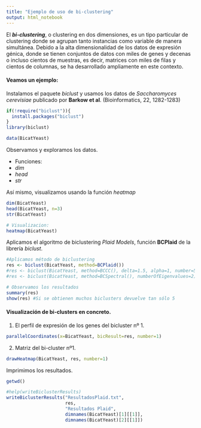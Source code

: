 ```yaml
---
title: "Ejemplo de uso de bi-clustering"
output: html_notebook
---
```


El __*bi-clustering*__, o clustering en dos dimensiones, es un tipo particular de clustering donde se agrupan tanto instancias como variable de manera simultánea. Debido a la alta dimensionalidad de los datos de expresión génica, donde se tienen conjuntos de datos con miles de genes y decenas o incluso cientos de muestras, es decir, matrices con miles de filas y cientos de columnas, se ha desarrollado ampliamente en este contexto. 


#### Veamos un ejemplo:

Instalamos el paquete *biclust* y usamos los datos de *Saccharomyces cerevisiae* publicado por **Barkow et al**. (Bioinformatics, 22, 1282-1283)


```r
if(!require("biclust")){
  install.packages("biclust")  
}
library(biclust)

data(BicatYeast) 

```

Observamos y exploramos los datos.

* Funciones:
+ *dim*
+ *head*
+ *str*

Así mismo, visualizamos usando la función *heatmap*


```r

dim(BicatYeast)
head(BicatYeast, n=3)
str(BicatYeast)

# Visualizacion:
heatmap(BicatYeast) 


```


Aplicamos el algoritmo de biclustering *Plaid Models*, función **BCPlaid** de la librería *biclust*. 


```r

#Aplicamos método de biclustering
res <- biclust(BicatYeast, method=BCPlaid()) 
#res <- biclust(BicatYeast, method=BCCC(), delta=1.5, alpha=1, number=50)
#res <- biclust(BicatYeast, method=BCSpectral(), numberOfEigenvalues=2) 

# Observamos los resultados
summary(res)
show(res) #Si se obtienen muchos biclusters devuelve tan sólo 5

```

#### Visualización de bi-clusters en concreto. 

1. El perfil de expresión de los genes del bicluster nº 1.

```r

parallelCoordinates(x=BicatYeast, bicResult=res, number=1) 
```

2. Matriz del bi-cluster nº1. 


```r
drawHeatmap(BicatYeast, res, number=1) 

```


Imprimimos los resultados. 


```r

getwd()

#help(writeBiclusterResults)
writeBiclusterResults("ResultadosPlaid.txt", 
                      res, 
                      "Resultados Plaid", 
                      dimnames(BicatYeast)[1][[1]], 
                      dimnames(BicatYeast)[2][[1]])
```









